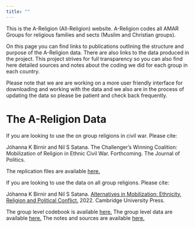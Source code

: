 ```yaml
---
title: ""
---
```


This is the A-Religion (All-Religion) website. A-Religion codes all AMAR Groups for religious families and sects (Muslim and Christian groups).

On this page you can find links to publications outlining the structure and purpose of the A-Religion data. There are also links to the data produced in the project. This project strives for full transparency so you can also find here detailed sources and notes about the coding we did for each group in each country.

Please note that we are are working on a more user friendly interface for downloading and working with the data and we also are in the process of updating the data so please be patient and check back frequently.

# The A-Religion Data

If you are looking to use the on group religions in civil war. Please cite:

Jóhanna K Birnir and Nil S Satana. The Challenger's Winning Coalition: Mobilization of Religion in Ethnic Civil War. Forthcoming. The Journal of Politics.

The replication files are available [here.](files/)

If you are looking to use the data on all group religions. Please cite:

Jóhanna K Birnir and Nil S Satana. [Alternatives in Mobilization: Ethnicity, Religion and Political Conflict.](https://www.amazon.com/Alternatives-Mobilization-Ethnicity-Religion-Political-ebook/dp/B09YM2XZFT/ref=sr_1_3?crid=3BVVYV26GAIY4&keywords=Birnir+Johanna&qid=1677881510&sprefix=birnir+johanna%2Caps%2C144&sr=8-3) 2022. Cambridge University Press.

The group level codebook is available [here.](files/)
The group level data are available [here.](files/)
The notes and sources are available [here.](files/)
